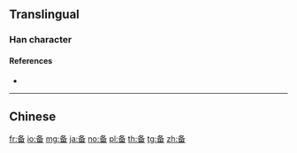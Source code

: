 {{character info/new}}
{{also|備}}
==Translingual==

===Han character===
{{Han char|rn=34|rad=夂|as=05|sn=8|four=|canj=HEW|ids=⿱夂田}}

====References====
* {{Han ref|kx=0244.231|dkj=15347|hdz=20869.030|uh=5907|ud=22791}}

----

==Chinese==
{{zh-see|備}}

[[fr:备]]
[[io:备]]
[[mg:备]]
[[ja:备]]
[[no:备]]
[[pl:备]]
[[th:备]]
[[tg:备]]
[[zh:备]]